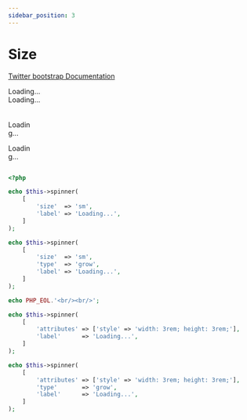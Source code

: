 ```yaml
---
sidebar_position: 3
---
```



# Size

[Twitter bootstrap Documentation](https://getbootstrap.com/docs/4.5/components/spinners/#size)

<Tabs>
<TabItem value="result" label="Result" default><HtmlCode bootstrapVersion="4.5"><div class="spinner-border spinner-border-sm" role="status">
    <span class="sr-only">Loading...</span>
</div>
<div class="spinner-grow spinner-grow-sm" role="status">
    <span class="sr-only">Loading...</span>
</div>
<br/><br/>
<div class="spinner-border" role="status" style="height: 3rem;width: 3rem;">
    <span class="sr-only">Loading...</span>
</div>
<div class="spinner-grow" role="status" style="height: 3rem;width: 3rem;">
    <span class="sr-only">Loading...</span>
</div></HtmlCode></TabItem>
<TabItem value="source" label="Source">

```php
<?php

echo $this->spinner(
    [
        'size'  => 'sm',
        'label' => 'Loading...',
    ]
);

echo $this->spinner(
    [
        'size'  => 'sm',
        'type'  => 'grow',
        'label' => 'Loading...',
    ]
);

echo PHP_EOL.'<br/><br/>';

echo $this->spinner(
    [
        'attributes' => ['style' => 'width: 3rem; height: 3rem;'],
        'label'      => 'Loading...',
    ]
);

echo $this->spinner(
    [
        'attributes' => ['style' => 'width: 3rem; height: 3rem;'],
        'type'       => 'grow',
        'label'      => 'Loading...',
    ]
);

```

</TabItem>
</Tabs>
